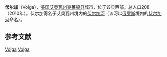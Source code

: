 {{Infobox settlement
|official_name            = 伏尔加
|settlement_type          = 城市
|nickname                 = 
|motto                    =

<!-- Images -->
|image_skyline            = 
|imagesize                = 
|image_caption            = 
|image_flag               = 
|image_seal               =

<!-- Maps -->
|image_map = Clayton_County_Iowa_Incorporated_and_Unincorporated_areas_Volga_Highlighted.svg
|mapsize                  = 250x200px
|map_caption              = 所在位置
|image_map1               = 
|mapsize1                 = 
|map_caption1             =

|unit_pref                = Imperial
|area_footnotes           = 
|area_magnitude           = 
|area_total_km2           = 2.02
|area_land_km2            = 2.02
|area_water_km2           = 0
|area_total_sq_mi         = 0.78
|area_land_sq_mi          = 0.78
|area_water_sq_mi         = 0

<!-- Population -->
|population_as_of         = 2010年
|population_est           = 212
|pop_est_as_of            = 2012<ref name="2012 Pop Estimate">{{cite web|title=Population Estimates|url=http://www.census.gov/popest/data/cities/totals/2012/SUB-EST2012.html|publisher=[[United_States_Census_Bureau|United States Census Bureau]]|accessdate=2013-05-23|archive-url=https://www.webcitation.org/6HQu4Spqa?url=http://www.census.gov/popest/data/cities/totals/2012/SUB-EST2012.html|archive-date=2013-06-17|dead-url=yes}}</ref>
|population_footnotes     = 
|population_total         = 208
|population_density_km2   = 103.0
|population_density_sq_mi = 266.7

<!-- General information -->
|timezone                 = [[北美中部时区|北美中部时间(CST)]]
|utc_offset               = -6
|timezone_DST             = 北美中部夏令时间(CDT)
|utc_offset_DST           = -5
|elevation_footnotes      = 
|elevation_m              = 242
|elevation_ft             = 794
|coordinates_display      = inline,title
|coordinates_type         = region:US_type:city
|latd = 42 |latm = 48 |lats = 9 |latNS = N
|longd = 91 |longm = 32 |longs = 26 |longEW = W

|postal_code_type         = 邮编
|postal_code              = 52077
|website                  = 
|footnotes                = 
}}'''伏尔加'''（Volga），[[美国|美国]][[艾奥瓦州|艾奥瓦州]][[克莱顿县|克莱顿县]]城市，位于该县西部。总人口208（2010年）。伏尔加得名于艾奥瓦州境内的[[伏尔加河_(艾奥瓦州)|伏尔加河]]（该河以[[俄罗斯|俄罗斯]]境内的[[伏尔加河|伏尔加河]]命名）。

==参考文献==
{{reflist}}

{{克萊頓縣 (艾奧瓦州)}}

[[Category:克萊頓縣城市_(艾奧瓦州)|Volga]]
[[Category:艾奧瓦州城市|Volga]]